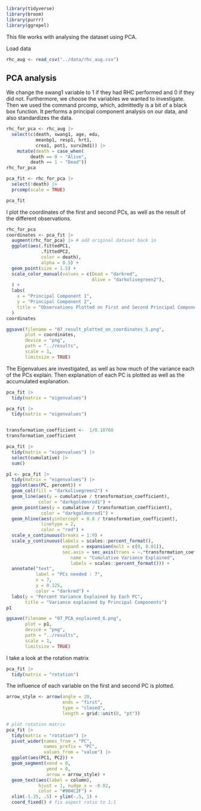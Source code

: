 ```r

library(tidyverse)
library(broom)
library(purrr)
library(ggrepel)
```

This file works with analysing the dataset using PCA.

Load data
```r
rhc_aug <- read_csv("../data/rhc_aug.csv")
```

## PCA analysis
We change the swang1 variable to 1 if they had RHC performed and 0 if they did not.
Furthermore, we choose the variables we wanted to investigate. Then we used the command prcomp, which, admittedly is a bit of a black box function. It performs a principal component analysis on our data, and also standardizes the data.

```r
rhc_for_pca <- rhc_aug |>
  select(c(death, swang1, age, edu, 
           meanbp1, resp1, hrt1, 
           crea1, pot1, surv2md1)) |> 
    mutate(death = case_when(
         death == 0 ~ "Alive",
         death == 1 ~ "Dead"))
rhc_for_pca

pca_fit <- rhc_for_pca |> 
  select(!death) |> 
  prcomp(scale = TRUE)

pca_fit

```


I plot the coordinates of the first and second PCs, as well as the result of the different observations.
```r
rhc_for_pca
coordinates <- pca_fit |> 
  augment(rhc_for_pca) |> # add original dataset back in
  ggplot(aes(.fittedPC1, 
             .fittedPC2,
             color = death), 
             alpha = 0.5) + 
  geom_point(size = 1.5) +
  scale_color_manual(values = c(Dead = "darkred", 
                                Alive = "darkolivegreen2"),
  ) +
  labs(
    x = "Principal Component 1",
    y = "Principal Component 2",
    title = "Observations Plotted on First and Second Principal Components"
  )
coordinates

ggsave(filename = "07_result_plotted_on_coordinates_5.png",
       plot = coordinates,
       device = "png",
       path = "../results",
       scale = 1,
       limitsize = TRUE)


```


The Eigenvalues are investigated, as well as how much of the variance each of the PCs explain.
Then explanation of each PC is plotted as well as the accumulated explanation.
```r
pca_fit |> 
  tidy(matrix = "eigenvalues")

pca_fit |> 
  tidy(matrix = "eigenvalues")


transformation_coefficient <-  1/0.18768
transformation_coefficient

pca_fit |> 
  tidy(matrix = "eigenvalues") |> 
  select(cumulative) |> 
  sum()

p1 <- pca_fit |>
  tidy(matrix = "eigenvalues") |> 
  ggplot(aes(PC, percent)) +
  geom_col(fill = "darkolivegreen2") +
  geom_line(aes(y = cumulative / transformation_coefficient), 
            color = "darkgoldenrod1") +
  geom_point(aes(y = cumulative / transformation_coefficient), 
             color = "darkgoldenrod1") +
  geom_hline(aes(yintercept = 0.8 / transformation_coefficient),
             linetype = 2, 
             color = "red") +
  scale_x_continuous(breaks = 1:9) +
  scale_y_continuous(labels = scales::percent_format(),
                     expand = expansion(mult = c(0, 0.01)),
                     sec.axis = sec_axis(trans = ~.*transformation_coefficient, 
                        name = "Cumulative Variance Explained",
                        labels = scales::percent_format())) +
  annotate("text", 
           label = "PCs needed : 7", 
           x = 7, 
           y = 0.125, 
           color = "darkred") +
  labs(y = "Percent Variance Explained by Each PC",
       title = "Variance explained by Principal Components")
p1

ggsave(filename = "07_PCA_explained_6.png",
       plot = p1,
       device = "png",
       path = "../results",
       scale = 1,
       limitsize = TRUE)

```


I take a look at the rotation matrix
```r
pca_fit |> 
  tidy(matrix = "rotation")

```

The influence of each variable on the first and second PC is plotted.
```r
arrow_style <- arrow(angle = 20, 
                     ends = "first", 
                     type = "closed", 
                     length = grid::unit(8, "pt"))

# plot rotation matrix
pca_fit |> 
  tidy(matrix = "rotation") |> 
  pivot_wider(names_from = "PC", 
              names_prefix = "PC", 
              values_from = "value") |> 
  ggplot(aes(PC1, PC2)) +
  geom_segment(xend = 0, 
               yend = 0, 
               arrow = arrow_style) +
  geom_text(aes(label = column),
            hjust = 1, nudge_x = -0.02, 
            color = "#904C2F") +
  xlim(-1.25, .5) + ylim(-.5, 1) +
  coord_fixed() # fix aspect ratio to 1:1




```



